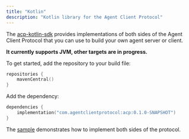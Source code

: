```yaml
---
title: "Kotlin"
description: "Kotlin library for the Agent Client Protocol"
---
```


The [acp-kotlin-sdk](https://github.com/agentclientprotocol/acp-kotlin-sdk) provides implementations of both sides of the Agent Client Protocol that
you can use to build your own agent server or client.

**It currently supports JVM, other targets are in progress.**

To get started, add the repository to your build file:

```kotlin
repositories {
    mavenCentral()
}
```

Add the dependency:

```kotlin
dependencies {
    implementation("com.agentclientprotocol:acp:0.1.0-SNAPSHOT")
}
```

The [sample](https://github.com/agentclientprotocol/acp-kotlin-sdk/tree/master/samples/kotlin-acp-client-sample) demonstrates how to implement both sides of the protocol.
